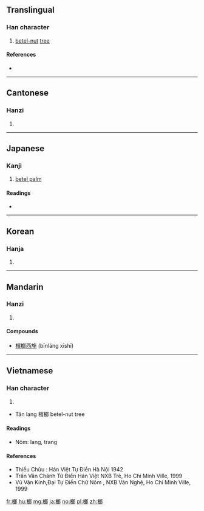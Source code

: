 ==Translingual==

===Han character===
{{Han char|rn=75|rad=木|as=09|sn=13|four=47927|canj=DIIL|ids=⿰木郎}}

# [[betel nut|betel-nut]] [[tree]]

====References====
* {{Han ref|kx=0543.040|dkj=15226|dj=0930.350|hdz=21239.030|uh=6994|ud=27028|bh=B77D|bd=46973}}

----

==Cantonese==

===Hanzi===
{{yue-hanzi|jyut=long4|y=long4}}

# {{defn|lang=yue|sort=木09}}

----

==Japanese==

===Kanji===
{{ja-kanji|grade=|rs=木09}}

# [[betel palm]]

====Readings====
* {{ja-readings|on=[[ろう]] (rō)|kun=}}

----

==Korean==

===Hanja===
{{ko-hanja|hangeul=[[랑]]>[[낭]]|eumhun=|rv=rang>nang|mr=rang>nang|y=lang>nang}}

# {{defn|lang=ko|sort=木09}}

----

==Mandarin==

===Hanzi===
{{cmn-hanzi|pin=[[láng]] ([[lang2]])|wg=lang<sup>2</sup>}}

# {{defn|lang=cmn|sort=木09}}

====Compounds====
* [[檳榔西施]] (bīnláng xīshī)

----

==Vietnamese==

===Han character===
{{vi-hantu|lang|rs=木09}}

# {{defn|lang=vi|sort=木09}}
* Tân lang 檳榔 betel-nut tree

====Readings====
* Nôm: lang, trang

====References====
* Thiều Chửu : Hán Việt Tự Điển Hà Nội 1942
* Trần Văn Chánh Từ Điển Hán Việt NXB Trẻ, Ho Chi Minh Ville, 1999
* Vũ Văn Kính,Đại Tự Điển Chữ Nôm , NXB Văn Nghệ, Ho Chi Minh Ville, 1999

[[fr:榔]]
[[hu:榔]]
[[mg:榔]]
[[ja:榔]]
[[no:榔]]
[[pl:榔]]
[[zh:榔]]